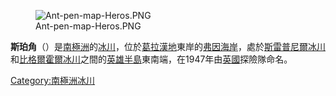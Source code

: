 [[Image:Ant-pen-map-Heros.PNG|thumb]]

{{coord|66|36|S|63|48|W|display=title}}

'''斯珀角'''（{{lang-en|Spur Point}}）是[[南極洲|南極洲]]的[[冰川|冰川]]，位於[[葛拉漢地|葛拉漢地]]東岸的[[弗因海岸|弗因海岸]]，處於[[斯雷普尼爾冰川|斯雷普尼爾冰川]]和[[比格爾霍爾冰川|比格爾霍爾冰川]]之間的[[英雄半島|英雄半島]]東南端，在1947年由[[英國|英國]]探險隊命名。

{{DEFAULTSORT:Spur Point}}
[[Category:南極洲冰川|Category:南極洲冰川]]


{{FoynCoast-geo-stub}}